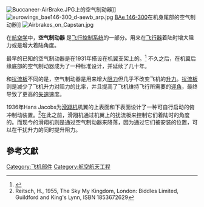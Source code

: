 [[File:Buccaneer-AirBrake.JPG|right]]上的空气制动器]]
[[File:eurowings_bae146-300_d-aewb_arp.jpg|thumb]] [[BAe_146|BAe 146-300]]在机身尾部的空气制动器]]
[[File:Airbrakes_on_Capstan.jpg|thumb]]

在[[航空工程|航空学]]中，'''空气制动器''' 是[[飞行控制系统|飞行控制系统]]的一部分。用来在[[飞行器|飞行器]]着陆时增大阻力或是增大着陆角度。

最早的已知的空气制动器是在1931年搭设在机翼支架上的。<ref>{{Cite magazine|title=Air Brakes for Planes Greatly Reduce the Landing Speed|url=http://books.google.com/books?id=yCgDAAAAMBAJ&pg=PA18&dq=Popular+Science+1932+plane&hl=en&ei=k19STaefO8SjtgfevNzbCQ&sa=X&oi=book_result&ct=result&resnum=5&ved=0CDUQ6AEwBDg8#v=onepage&q=Popular%20Science%201932%20plane&f=true|work=Popular Science|page=18|date=January 1933|accessdate=2012-10-25|archive-date=2014-06-29|archive-url=https://web.archive.org/web/20140629002603/http://books.google.com/books?id=yCgDAAAAMBAJ&pg=PA18&dq=Popular+Science+1932+plane&hl=en&ei=k19STaefO8SjtgfevNzbCQ&sa=X&oi=book_result&ct=result&resnum=5&ved=0CDUQ6AEwBDg8#v=onepage&q=Popular%20Science%201932%20plane&f=true|dead-url=no}}</ref> 不久之后，在机翼后缘底部的空气制动器成为了一种标准设计，并延续了几十年。

和[[扰流板|扰流板]]不同的是，空气制动器是用来增大[[阻力|阻力]]但几乎不改变飞机的[[升力|升力]]。[[扰流板_(航空)|扰流板]]则是减少了飞机升力对阻力的比率，并且提高了飞机维持飞行所需要的[[迎角|迎角]]，最终导致了更高的[[失速|失速]]速度。

1936年Hans Jacobs为[[滑翔机|滑翔机]]机翼的上表面和下表面设计了一种可自行启动的俯冲制动装置。<ref name=Reitsch>Reitsch, H., 1955, The Sky My Kingdom, London: Biddles Limited, Guildford and King's Lynn, ISBN 1853672629</ref>在此之前，滑翔机通过机翼上的扰流板来控制它们着陆时的角度的。而现今的滑翔机则是通过空气制动器来降落，因为通过它们被安装的位置，可以在干扰升力的同时提升阻力。

== 參考文獻 ==
{{Reflist}}

{{Commons category|Air brakes (aircraft)}}

{{Aviation lists}}
{{飞机结构}}
{{航空器部件}}

[[Category:飞机部件|Category:飞机部件]]
[[Category:航空航天工程|Category:航空航天工程]]